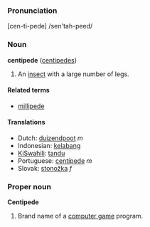 ===Pronunciation===
[cen-ti-pede] /sen'tah-peed/

===Noun===
'''centipede''' ([[centipedes]])

#An [[insect]] with a large number of legs.  

====Related terms====
*[[millipede]]

====Translations====
*Dutch: [[duizendpoot]] ''m''
*Indonesian: [[kelabang]]
*[[KiSwahili]]: [[tandu]]
*Portuguese: [[centípede]] ''m''
*Slovak: [[stonožka#Slovak|stonožka]] ''f''

=== Proper noun ===
'''Centipede'''

#Brand name of a [[computer game]] program.